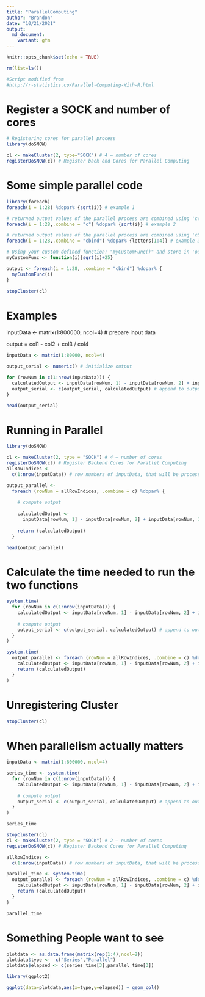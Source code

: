 ```yaml
---
title: "ParallelComputing"
author: "Brandon"
date: "10/21/2021"
output:
  md_document:
    variant: gfm
---
```


```r
knitr::opts_chunk$set(echo = TRUE)
```


```r
rm(list=ls())

#Script modified from
#http://r-statistics.co/Parallel-Computing-With-R.html
```

# Register a SOCK and number of cores 

```r
# Registering cores for parallel process
library(doSNOW)

cl <- makeCluster(2, type="SOCK") # 4 – number of cores
registerDoSNOW(cl) # Register back end Cores for Parallel Computing
```

# Some simple parallel code 

```r
library(foreach)
foreach(i = 1:28) %dopar% {sqrt(i)} # example 1
```


```r
# returned output values of the parallel process are combined using 'c()' function
foreach(i = 1:28,.combine = "c") %dopar% {sqrt(i)} # example 2
```


```r
# returned output values of the parallel process are combined using 'cbind()' function
foreach(i = 1:28,.combine = "cbind") %dopar% {letters[1:4]} # example 3
```


```r
# Using your custom defined function: "myCustomFunc()" and store in 'output' variable # Example 4
myCustomFunc <- function(i){sqrt(i)+25}

output <- foreach(i = 1:28, .combine = "cbind") %dopar% {
  myCustomFunc(i)
}
```


```r
stopCluster(cl)
```

# Examples 

inputData <- matrix(1:800000, ncol=4) # prepare input data

output = col1 - col2 + col3 / col4

```r
inputData <- matrix(1:80000, ncol=4)

output_serial <- numeric() # initialize output

for (rowNum in c(1:nrow(inputData))) {
  calculatedOutput <- inputData[rowNum, 1] - inputData[rowNum, 2] + inputData[rowNum, 3] / inputData[rowNum, 4] # compute output
  output_serial <- c(output_serial, calculatedOutput) # append to output variable
}

head(output_serial)
```

# Running in Parallel 

```r
library(doSNOW)

cl <- makeCluster(2, type = "SOCK") # 4 – number of cores
registerDoSNOW(cl) # Register Backend Cores for Parallel Computing
allRowIndices <-
  c(1:nrow(inputData)) # row numbers of inputData, that will be processed in parallel

output_parallel <-
  foreach (rowNum = allRowIndices, .combine = c) %dopar% {
    
    # compute output
    
    calculatedOutput <-
      inputData[rowNum, 1] - inputData[rowNum, 2] + inputData[rowNum, 3] / inputData[rowNum, 4] 
    
    return (calculatedOutput)
  }

head(output_parallel)
```

# Calculate the time needed to run the two functions 

```r
system.time(
  for (rowNum in c(1:nrow(inputData))) {
    calculatedOutput <- inputData[rowNum, 1] - inputData[rowNum, 2] + inputData[rowNum, 3] / inputData[rowNum, 4] 
    
    # compute output
    output_serial <- c(output_serial, calculatedOutput) # append to output variable
  }
)
```

```r
system.time(
  output_parallel <- foreach (rowNum = allRowIndices, .combine = c) %dopar% {
    calculatedOutput <- inputData[rowNum, 1] - inputData[rowNum, 2] + inputData[rowNum, 3] / inputData[rowNum, 4] # compute output
    return (calculatedOutput)
  }
)
```
#  Unregistering Cluster
```r
stopCluster(cl)
```

#  When parallelism actually matters 

```r
inputData <- matrix(1:800000, ncol=4)

series_time <- system.time(
  for (rowNum in c(1:nrow(inputData))) {
    calculatedOutput <- inputData[rowNum, 1] - inputData[rowNum, 2] + inputData[rowNum, 3] / inputData[rowNum, 4] 
    
    # compute output
    output_serial <- c(output_serial, calculatedOutput) # append to output variable
  }
)

series_time
```


```r
stopCluster(cl)
cl <- makeCluster(2, type = "SOCK") # 2 – number of cores
registerDoSNOW(cl) # Register Backend Cores for Parallel Computing

allRowIndices <-
  c(1:nrow(inputData)) # row numbers of inputData, that will be processed in parallel

parallel_time <- system.time(
  output_parallel <- foreach (rowNum = allRowIndices, .combine = c) %dopar% {
    calculatedOutput <- inputData[rowNum, 1] - inputData[rowNum, 2] + inputData[rowNum, 3] / inputData[rowNum, 4] # compute output
    return (calculatedOutput)
  }
)

parallel_time
```

#  Something People want to see
```r
plotdata <- as.data.frame(matrix(rep(1:4),ncol=2))
plotdata$type <-  c("Series","Parallel")
plotdata$elapsed <- c(series_time[3],parallel_time[3])

library(ggplot2)

ggplot(data=plotdata,aes(x=type,y=elapsed)) + geom_col()
```






